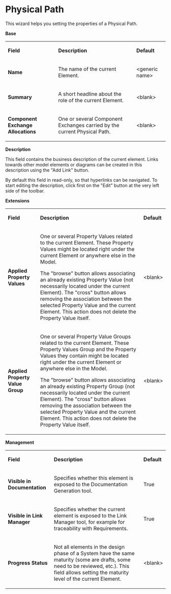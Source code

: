 =Physical Path=


This wizard helps you setting the properties of a Physical Path.


'''Base '''


{| border="1"
|-
| 
'''Field'''


| 
'''Description'''


| 
'''Default'''


|-
| 
'''Name'''


| 
The name of the current Element.


| 
&lt;generic name&gt;


|-
| 
'''Summary'''


| 
A short headline about the role of the current Element.


| 
&lt;blank&gt;


|-
| 
'''Component Exchange Allocations'''


| 
One or several Component Exchanges carried by the current Physical Path.


| 
&lt;blank&gt;


|}  
'''Description'''


This field contains the business description of the current element. Links towards other model elements or diagrams can be created in this description using the &quot;Add Link&quot; button.


By default this field in read-only, so that hyperlinks can be navigated. To start editing the description, click first on the &quot;Edit&quot; button at the very left side of the toolbar.


'''Extensions'''


{| border="1"
|-
| 
'''Field'''


| 
'''Description'''


| 
'''Default'''


|-
| 
'''Applied Property Values'''


| 
One or several Property Values related to the current Element. These Property Values might be located right under the current Element or anywhere else in the Model.


The &quot;browse&quot; button allows associating an already existing Property Value (not necessarily located under the current Element). The &quot;cross&quot; button allows removing the association between the selected Property Value and the current Element. This action does not delete the Property Value itself.


| 
&lt;blank&gt;


|-
| 
'''Applied Property Value Group'''


| 
One or several Property Value Groups related to the current Element. These Property Values Group and the Property Values they contain might be located right under the current Element or anywhere else in the Model.


The &quot;browse&quot; button allows associating an already existing Property Group (not necessarily located under the current Element). The &quot;cross&quot; button allows removing the association between the selected Property Value and the current Element. This action does not delete the Property Value itself.


| 
&lt;blank&gt;


|}  
'''Management'''


{| border="1"
|-
| 
'''Field'''


| 
'''Description'''


| 
'''Default'''


|-
| 
'''Visible in Documentation'''


| 
Specifies whether this element is exposed to the Documentation Generation tool.


| 
True


|-
| 
'''Visible in Link Manager'''


| 
Specifies whether the current element is exposed to the Link Manager tool, for example for traceability with Requirements.


| 
True


|-
| 
'''Progress Status'''


| 
Not all elements in the design phase of a System have the same maturity (some are drafts, some need to be reviewed, etc.). This field allows setting the maturity level of the current Element.


| 
&lt;blank&gt;


|}     